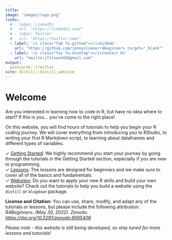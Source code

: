 ```yaml
---
title: 
image: "images/logo.png"
links:
  # - label: LinkedIn
  #   url: "https://linkedin.com/"
  # - label: Twitter
  #   url: "https://twitter.com/"
  - label: '<i class="fab fa-github"></i>GitHub'
    url: 'https://github.com/jennysloane/r4beginners target="_blank"'
  - label: '<i class="fas fa-envelop"></i>Contact Us'
    url: "mailto:jfsloane92@gmail.com"
output:
  postcards::trestles
site: distill::distill_website
---
```

 
<!-- github help page to set up custom domain (Configuring an apex domain): https://docs.github.com/en/pages/configuring-a-custom-domain-for-your-github-pages-site/managing-a-custom-domain-for-your-github-pages-site#configuring-an-apex-domain -->

# Welcome

Are you interested in learning how to code in R, but have no idea where to start? If this is you... you've come to the right place!

<!-- The goal of this website is to make learning R fun and easy! Although many people find the idea of learning how to code to be daunting and overwhelming, it doesn't need to be. With the right resources and tools, coding can be enjoyable and incredibly rewarding!  -->

On this website, you will find hours of tutorials to help you begin your R coding journey. We will cover everything from introducing you to RStudio, to writing your first R Markdown script, to learning about dataframes and different types of variables. 

$\checkmark$ [Getting Started](https://r4beginners.com/getting_started.html): We highly recommend you start your journey by going through the tutorials in the Getting Started section, especially if you are new to programming. <br>
$\checkmark$ [Lessons](https://r4beginners.com/lessons.html): The lessons are designed for beginners and we make sure to cover all of the basics and fundamentals. <br>
$\checkmark$ [Websites](https://r4beginners.com/distill.html): Do you want to apply your new R skills and build your own website? Check out the tutorials to help you build a website using the `distill` or `blogdown` package.


<div class="license">
**License and Citation:** You can use, share, modify, and adapt any of the tutorials or lessons, but please include the following attribution: *R4Beginners. (May 30, 2022). Zenodo. [https://doi.org/10.5281/zenodo.6595406](https://doi.org/10.5281/zenodo.6595406)*
</div>

*Please note - this website is still being developed, so stay tuned for more lessons and tutorials!*
